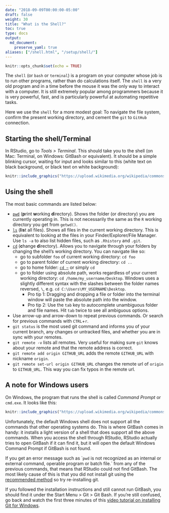 ```yaml
---
date: "2018-09-09T00:00:00-05:00"
draft: false
weight: 30
title: "What is the Shell?"
toc: true
type: docs
output:
  md_document:
    preserve_yaml: true
aliases: ["/shell.html", "/setup/shell/"]
---
```


```r
knitr::opts_chunk$set(echo = TRUE)
```

The `shell` (or `bash` or `terminal`) is a program on your computer whose job is to run other programs, rather than do calculations itself. The `shell` is a very old program and in a time before the mouse it was the only way to interact with a computer. It is still extremely popular among programmers because it is very powerful, fast, and is particularly powerful at automating repetitive tasks.

Here we use the `shell` for a more modest goal: To navigate the file system, confirm the present working directory, and cement the `git` to `GitHub` connection.

## Starting the shell/Terminal

In RStudio, go to *Tools > Terminal*. This should take you to the shell (on Mac: Terminal, on Windows: GitBash or equivalent). It should be a simple blinking cursor, waiting for input and looks similar to this (white text on black background, or black text on white background):


```r

knitr::include_graphics("https://upload.wikimedia.org/wikipedia/commons/thumb/e/e7/Bash_screenshot.png/440px-Bash_screenshot.png")
```

## Using the shell

The most basic commands are listed below:

* [`pwd`](https://en.wikipedia.org/wiki/Pwd) (**p**rint **w**orking **d**irectory). Shows the folder (or directory) you are currently operating in. This is not necessarily the same as the `R` working directory you get from `getwd()`.
* [`ls`](https://en.wikipedia.org/wiki/Ls) (**l**i**s**t all files). Shows all files in the current working directory. This is equivalent to looking at the files in your Finder/Explorer/File Manager. Use `ls -a` to also list hidden files, such as `.Rhistory` and `.git`.
* [`cd`](https://en.wikipedia.org/wiki/Cd_(command)) (**c**hange **d**irectory). Allows you to navigate through your folders by changing the shell's working directory. You can navigate like so:
    * go to subfolder `foo` of current working directory: `cd foo`
    * go to parent folder of current working directory: `cd ..`
    * go to home folder: [`cd ~`](http://tilde.club/~ford/tildepoint.jpg) or simply `cd`
    * go to folder using absolute path, works regardless of your current working directory: `cd /home/my_username/Desktop`. Windows uses a slightly different syntax with the slashes between the folder names reversed, `\`, e.g. `cd C:\Users\MY_USERNAME\Desktop`.
      * Pro tip 1: Dragging and dropping a file or folder into the terminal window will paste the absolute path into the window.
      * Pro tip 2: Use the `tab` key to autocomplete unambiguous folder and file names. Hit `tab` twice to see all ambiguous options.
* Use arrow-up and arrow-down to repeat previous commands. Or search for previous commands with `CTRL`+`r`.
* `git status` is the most used git command and informs you of your current branch,  any changes or untracked files, and whether you are in sync with your remotes.
* `git remote -v` lists all remotes. Very useful for making sure `git` knows about your remote and that the remote address is correct.
* `git remote add origin GITHUB_URL` adds the remote `GITHUB_URL` with nickname `origin`.
* `git remote set-url origin GITHUB_URL` changes the remote url of `origin` to `GITHUB_URL`. This way you can fix typos in the remote url.

## A note for Windows users

On Windows, the program that runs the shell is called *Command Prompt* or `cmd.exe`. It looks like this:


```r

knitr::include_graphics("https://upload.wikimedia.org/wikipedia/commons/b/b3/Command_Prompt_on_Windows_10_RTM.png")
```

Unfortunately, the default Windows shell does not support all the commands that other operating systems do. This is where GitBash comes in handy: it installs a light version of a shell that does support all the above commands. When you access the shell through RStudio, RStudio actually tries to open GitBash if it can find it, but it will open the default Windows Command Prompt if GitBash is not found.

If you get an error message such as ``pwd` is not recognized as an internal or external command, operable program or batch file.` from any of the previous commands, that means that RStudio could not find GitBash. The most likely cause of this is that you did not install git using the [recommended method](/setup/git/) so try re-installing git.

If you followed the installation instructions and still cannot run GitBash, you should find it under the Start Menu > Git > Git Bash. If you're still confused, go back and watch the first three minutes of this [video tutorial on installing Git for Windows](https://www.youtube.com/watch?v=339AEqk9c-8).

<!-- ## Acknowledgments -->

<!-- ```{r child = here::here("R", "_ack_stat545.Rmd")} -->
<!-- ``` -->
